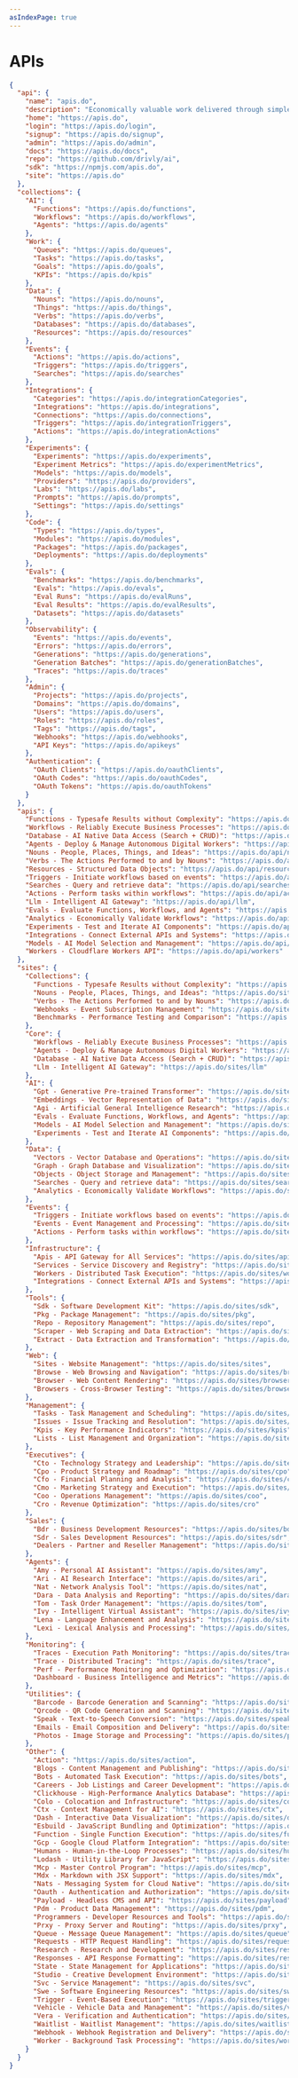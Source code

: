 ```yaml
---
asIndexPage: true
---
```


# APIs

```JSON
{
  "api": {
    "name": "apis.do",
    "description": "Economically valuable work delivered through simple APIs",
    "home": "https://apis.do",
    "login": "https://apis.do/login",
    "signup": "https://apis.do/signup",
    "admin": "https://apis.do/admin",
    "docs": "https://apis.do/docs",
    "repo": "https://github.com/drivly/ai",
    "sdk": "https://npmjs.com/apis.do",
    "site": "https://apis.do"
  },
  "collections": {
    "AI": {
      "Functions": "https://apis.do/functions",
      "Workflows": "https://apis.do/workflows",
      "Agents": "https://apis.do/agents"
    },
    "Work": {
      "Queues": "https://apis.do/queues",
      "Tasks": "https://apis.do/tasks",
      "Goals": "https://apis.do/goals",
      "KPIs": "https://apis.do/kpis"
    },
    "Data": {
      "Nouns": "https://apis.do/nouns",
      "Things": "https://apis.do/things",
      "Verbs": "https://apis.do/verbs",
      "Databases": "https://apis.do/databases",
      "Resources": "https://apis.do/resources"
    },
    "Events": {
      "Actions": "https://apis.do/actions",
      "Triggers": "https://apis.do/triggers",
      "Searches": "https://apis.do/searches"
    },
    "Integrations": {
      "Categories": "https://apis.do/integrationCategories",
      "Integrations": "https://apis.do/integrations",
      "Connections": "https://apis.do/connections",
      "Triggers": "https://apis.do/integrationTriggers",
      "Actions": "https://apis.do/integrationActions"
    },
    "Experiments": {
      "Experiments": "https://apis.do/experiments",
      "Experiment Metrics": "https://apis.do/experimentMetrics",
      "Models": "https://apis.do/models",
      "Providers": "https://apis.do/providers",
      "Labs": "https://apis.do/labs",
      "Prompts": "https://apis.do/prompts",
      "Settings": "https://apis.do/settings"
    },
    "Code": {
      "Types": "https://apis.do/types",
      "Modules": "https://apis.do/modules",
      "Packages": "https://apis.do/packages",
      "Deployments": "https://apis.do/deployments"
    },
    "Evals": {
      "Benchmarks": "https://apis.do/benchmarks",
      "Evals": "https://apis.do/evals",
      "Eval Runs": "https://apis.do/evalRuns",
      "Eval Results": "https://apis.do/evalResults",
      "Datasets": "https://apis.do/datasets"
    },
    "Observability": {
      "Events": "https://apis.do/events",
      "Errors": "https://apis.do/errors",
      "Generations": "https://apis.do/generations",
      "Generation Batches": "https://apis.do/generationBatches",
      "Traces": "https://apis.do/traces"
    },
    "Admin": {
      "Projects": "https://apis.do/projects",
      "Domains": "https://apis.do/domains",
      "Users": "https://apis.do/users",
      "Roles": "https://apis.do/roles",
      "Tags": "https://apis.do/tags",
      "Webhooks": "https://apis.do/webhooks",
      "API Keys": "https://apis.do/apikeys"
    },
    "Authentication": {
      "OAuth Clients": "https://apis.do/oauthClients",
      "OAuth Codes": "https://apis.do/oauthCodes",
      "OAuth Tokens": "https://apis.do/oauthTokens"
    }
  },
  "apis": {
    "Functions - Typesafe Results without Complexity": "https://apis.do/api/functions",
    "Workflows - Reliably Execute Business Processes": "https://apis.do/api/workflows",
    "Database - AI Native Data Access (Search + CRUD)": "https://apis.do/api/database",
    "Agents - Deploy & Manage Autonomous Digital Workers": "https://apis.do/api/agents",
    "Nouns - People, Places, Things, and Ideas": "https://apis.do/api/nouns",
    "Verbs - The Actions Performed to and by Nouns": "https://apis.do/api/verbs",
    "Resources - Structured Data Objects": "https://apis.do/api/resources",
    "Triggers - Initiate workflows based on events": "https://apis.do/api/triggers",
    "Searches - Query and retrieve data": "https://apis.do/api/searches",
    "Actions - Perform tasks within workflows": "https://apis.do/api/actions",
    "Llm - Intelligent AI Gateway": "https://apis.do/api/llm",
    "Evals - Evaluate Functions, Workflows, and Agents": "https://apis.do/api/evals",
    "Analytics - Economically Validate Workflows": "https://apis.do/api/analytics",
    "Experiments - Test and Iterate AI Components": "https://apis.do/api/experiments",
    "Integrations - Connect External APIs and Systems": "https://apis.do/api/integrations",
    "Models - AI Model Selection and Management": "https://apis.do/api/models",
    "Workers - Cloudflare Workers API": "https://apis.do/api/workers"
  },
  "sites": {
    "Collections": {
      "Functions - Typesafe Results without Complexity": "https://apis.do/sites/functions",
      "Nouns - People, Places, Things, and Ideas": "https://apis.do/sites/nouns",
      "Verbs - The Actions Performed to and by Nouns": "https://apis.do/sites/verbs",
      "Webhooks - Event Subscription Management": "https://apis.do/sites/webhooks",
      "Benchmarks - Performance Testing and Comparison": "https://apis.do/sites/benchmarks"
    },
    "Core": {
      "Workflows - Reliably Execute Business Processes": "https://apis.do/sites/workflows",
      "Agents - Deploy & Manage Autonomous Digital Workers": "https://apis.do/sites/agents",
      "Database - AI Native Data Access (Search + CRUD)": "https://apis.do/sites/database",
      "Llm - Intelligent AI Gateway": "https://apis.do/sites/llm"
    },
    "AI": {
      "Gpt - Generative Pre-trained Transformer": "https://apis.do/sites/gpt",
      "Embeddings - Vector Representation of Data": "https://apis.do/sites/embeddings",
      "Agi - Artificial General Intelligence Research": "https://apis.do/sites/agi",
      "Evals - Evaluate Functions, Workflows, and Agents": "https://apis.do/sites/evals",
      "Models - AI Model Selection and Management": "https://apis.do/sites/models",
      "Experiments - Test and Iterate AI Components": "https://apis.do/sites/experiments"
    },
    "Data": {
      "Vectors - Vector Database and Operations": "https://apis.do/sites/vectors",
      "Graph - Graph Database and Visualization": "https://apis.do/sites/graph",
      "Objects - Object Storage and Management": "https://apis.do/sites/objects",
      "Searches - Query and retrieve data": "https://apis.do/sites/searches",
      "Analytics - Economically Validate Workflows": "https://apis.do/sites/analytics"
    },
    "Events": {
      "Triggers - Initiate workflows based on events": "https://apis.do/sites/triggers",
      "Events - Event Management and Processing": "https://apis.do/sites/events",
      "Actions - Perform tasks within workflows": "https://apis.do/sites/actions"
    },
    "Infrastructure": {
      "Apis - API Gateway for All Services": "https://apis.do/sites/apis",
      "Services - Service Discovery and Registry": "https://apis.do/sites/services",
      "Workers - Distributed Task Execution": "https://apis.do/sites/workers",
      "Integrations - Connect External APIs and Systems": "https://apis.do/sites/integrations"
    },
    "Tools": {
      "Sdk - Software Development Kit": "https://apis.do/sites/sdk",
      "Pkg - Package Management": "https://apis.do/sites/pkg",
      "Repo - Repository Management": "https://apis.do/sites/repo",
      "Scraper - Web Scraping and Data Extraction": "https://apis.do/sites/scraper",
      "Extract - Data Extraction and Transformation": "https://apis.do/sites/extract"
    },
    "Web": {
      "Sites - Website Management": "https://apis.do/sites/sites",
      "Browse - Web Browsing and Navigation": "https://apis.do/sites/browse",
      "Browser - Web Content Rendering": "https://apis.do/sites/browser",
      "Browsers - Cross-Browser Testing": "https://apis.do/sites/browsers"
    },
    "Management": {
      "Tasks - Task Management and Scheduling": "https://apis.do/sites/tasks",
      "Issues - Issue Tracking and Resolution": "https://apis.do/sites/issues",
      "Kpis - Key Performance Indicators": "https://apis.do/sites/kpis",
      "Lists - List Management and Organization": "https://apis.do/sites/lists"
    },
    "Executives": {
      "Cto - Technology Strategy and Leadership": "https://apis.do/sites/cto",
      "Cpo - Product Strategy and Roadmap": "https://apis.do/sites/cpo",
      "Cfo - Financial Planning and Analysis": "https://apis.do/sites/cfo",
      "Cmo - Marketing Strategy and Execution": "https://apis.do/sites/cmo",
      "Coo - Operations Management": "https://apis.do/sites/coo",
      "Cro - Revenue Optimization": "https://apis.do/sites/cro"
    },
    "Sales": {
      "Bdr - Business Development Resources": "https://apis.do/sites/bdr",
      "Sdr - Sales Development Resources": "https://apis.do/sites/sdr",
      "Dealers - Partner and Reseller Management": "https://apis.do/sites/dealers"
    },
    "Agents": {
      "Amy - Personal AI Assistant": "https://apis.do/sites/amy",
      "Ari - AI Research Interface": "https://apis.do/sites/ari",
      "Nat - Network Analysis Tool": "https://apis.do/sites/nat",
      "Dara - Data Analysis and Reporting": "https://apis.do/sites/dara",
      "Tom - Task Order Management": "https://apis.do/sites/tom",
      "Ivy - Intelligent Virtual Assistant": "https://apis.do/sites/ivy",
      "Lena - Language Enhancement and Analysis": "https://apis.do/sites/lena",
      "Lexi - Lexical Analysis and Processing": "https://apis.do/sites/lexi"
    },
    "Monitoring": {
      "Traces - Execution Path Monitoring": "https://apis.do/sites/traces",
      "Trace - Distributed Tracing": "https://apis.do/sites/trace",
      "Perf - Performance Monitoring and Optimization": "https://apis.do/sites/perf",
      "Dashboard - Business Intelligence and Metrics": "https://apis.do/sites/dashboard"
    },
    "Utilities": {
      "Barcode - Barcode Generation and Scanning": "https://apis.do/sites/barcode",
      "Qrcode - QR Code Generation and Scanning": "https://apis.do/sites/qrcode",
      "Speak - Text-to-Speech Conversion": "https://apis.do/sites/speak",
      "Emails - Email Composition and Delivery": "https://apis.do/sites/emails",
      "Photos - Image Storage and Processing": "https://apis.do/sites/photos"
    },
    "Other": {
      "Action": "https://apis.do/sites/action",
      "Blogs - Content Management and Publishing": "https://apis.do/sites/blogs",
      "Bots - Automated Task Execution": "https://apis.do/sites/bots",
      "Careers - Job Listings and Career Development": "https://apis.do/sites/careers",
      "Clickhouse - High-Performance Analytics Database": "https://apis.do/sites/clickhouse",
      "Colo - Colocation and Infrastructure": "https://apis.do/sites/colo",
      "Ctx - Context Management for AI": "https://apis.do/sites/ctx",
      "Dash - Interactive Data Visualization": "https://apis.do/sites/dash",
      "Esbuild - JavaScript Bundling and Optimization": "https://apis.do/sites/esbuild",
      "Function - Single Function Execution": "https://apis.do/sites/function",
      "Gcp - Google Cloud Platform Integration": "https://apis.do/sites/gcp",
      "Humans - Human-in-the-Loop Processes": "https://apis.do/sites/humans",
      "Lodash - Utility Library for JavaScript": "https://apis.do/sites/lodash",
      "Mcp - Master Control Program": "https://apis.do/sites/mcp",
      "Mdx - Markdown with JSX Support": "https://apis.do/sites/mdx",
      "Nats - Messaging System for Cloud Native": "https://apis.do/sites/nats",
      "Oauth - Authentication and Authorization": "https://apis.do/sites/oauth",
      "Payload - Headless CMS and API": "https://apis.do/sites/payload",
      "Pdm - Product Data Management": "https://apis.do/sites/pdm",
      "Programmers - Developer Resources and Tools": "https://apis.do/sites/programmers",
      "Prxy - Proxy Server and Routing": "https://apis.do/sites/prxy",
      "Queue - Message Queue Management": "https://apis.do/sites/queue",
      "Requests - HTTP Request Handling": "https://apis.do/sites/requests",
      "Research - Research and Development": "https://apis.do/sites/research",
      "Responses - API Response Formatting": "https://apis.do/sites/responses",
      "State - State Management for Applications": "https://apis.do/sites/state",
      "Studio - Creative Development Environment": "https://apis.do/sites/studio",
      "Svc - Service Management": "https://apis.do/sites/svc",
      "Swe - Software Engineering Resources": "https://apis.do/sites/swe",
      "Trigger - Event-Based Execution": "https://apis.do/sites/trigger",
      "Vehicle - Vehicle Data and Management": "https://apis.do/sites/vehicle",
      "Vera - Verification and Authentication": "https://apis.do/sites/vera",
      "Waitlist - Waitlist Management": "https://apis.do/sites/waitlist",
      "Webhook - Webhook Registration and Delivery": "https://apis.do/sites/webhook",
      "Worker - Background Task Processing": "https://apis.do/sites/worker"
    }
  }
}
```